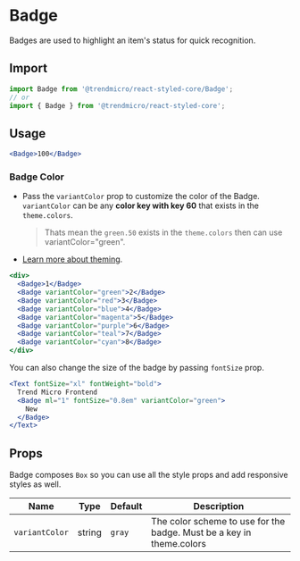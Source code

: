 # Badge

Badges are used to highlight an item's status for quick recognition.

## Import

```js
import Badge from '@trendmicro/react-styled-core/Badge';
// or
import { Badge } from '@trendmicro/react-styled-core';
```

## Usage

```jsx
<Badge>100</Badge>
```

### Badge Color

* Pass the `variantColor` prop to customize the color of the Badge. `variantColor`
can be any **color key with key 60** that exists in the `theme.colors`.
  > Thats mean the `green.50` exists in the `theme.colors` then can use variantColor="green".

* [Learn more about theming](./theme).

```jsx
<div>
  <Badge>1</Badge>
  <Badge variantColor="green">2</Badge>
  <Badge variantColor="red">3</Badge>
  <Badge variantColor="blue">4</Badge>
  <Badge variantColor="magenta">5</Badge>
  <Badge variantColor="purple">6</Badge>
  <Badge variantColor="teal">7</Badge>
  <Badge variantColor="cyan">8</Badge>
</div>
```

You can also change the size of the badge by passing `fontSize` prop.

```jsx
<Text fontSize="xl" fontWeight="bold">
  Trend Micro Frontend
  <Badge ml="1" fontSize="0.8em" variantColor="green">
    New
  </Badge>
</Text>
```

## Props

Badge composes `Box` so you can use all the style props and add responsive styles as well.

| Name           | Type                         | Default  | Description                                                            |
| -------------- | ---------------------------- | -------- | ---------------------------------------------------------------------- |
| `variantColor`      | string | `gray` | The color scheme to use for the badge. Must be a key in theme.colors                                         |
